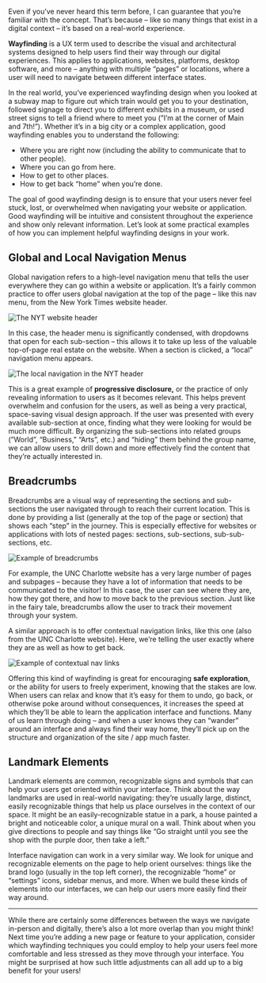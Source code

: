 Even if you’ve never heard this term before, I can guarantee that you’re familiar with the concept. That’s because – like so many things that exist in a digital context – it’s based on a real-world experience. 

**Wayfinding** is a UX term used to describe the visual and architectural systems designed to help users find their way through our digital experiences. This applies to applications, websites, platforms, desktop software, and more – anything with multiple “pages” or locations, where a user will need to navigate between different interface states. 

In the real world, you’ve experienced wayfinding design when you looked at a subway map to figure out which train would get you to your destination, followed signage to direct you to different exhibits in a museum, or used street signs to tell a friend where to meet you (”I’m at the corner of Main and 7th!”). Whether it’s in a big city or a complex application, good wayfinding enables you to understand the following: 

- Where you are right now (including the ability to communicate that to other people).
- Where you can go from here.
- How to get to other places.
- How to get back “home” when you’re done.

The goal of good wayfinding design is to ensure that your users never feel stuck, lost, or overwhelmed when navigating your website or application. Good wayfinding will be intuitive and consistent throughout the experience and show only relevant information. Let’s look at some practical examples of how you can implement helpful wayfinding designs in your work. 

## Global and Local Navigation Menus

Global navigation refers to a high-level navigation menu that tells the user everywhere they can go within a website or application. It’s a fairly common practice to offer users global navigation at the top of the page – like this nav menu, from the New York Times website header. 

![The NYT website header](https://d585tldpucybw.cloudfront.net/sfimages/default-source/blog-images/screenshot-2024-07-05-at-10-38-32-am.png?sfvrsn=f37f407b_2)

In this case, the header menu is significantly condensed, with dropdowns that open for each sub-section – this allows it to take up less of the valuable top-of-page real estate on the website. When a section is clicked, a “local” navigation menu appears. 

![The local navigation in the NYT header](https://d585tldpucybw.cloudfront.net/sfimages/default-source/blog-images/screenshot-2024-07-05-at-10-44-11-am.png?sfvrsn=7efc0025_2)

This is a great example of **progressive disclosure,** or the practice of only revealing information to users as it becomes relevant. This helps prevent overwhelm and confusion for the users, as well as being a very practical, space-saving visual design approach. If the user was presented with every available sub-section at once, finding what they were looking for would be much more difficult. By organizing the sub-sections into related groups (”World”, “Business,” “Arts”, etc.) and “hiding” them behind the group name, we can allow users to drill down and more effectively find the content that they’re actually interested in. 

## Breadcrumbs

Breadcrumbs are a visual way of representing the sections and sub-sections the user navigated through to reach their current location. This is done by providing a list (generally at the top of the page or section) that shows each “step” in the journey. This is especially effective for websites or applications with lots of nested pages: sections, sub-sections, sub-sub-sections, etc. 

![Example of breadcrumbs](https://d585tldpucybw.cloudfront.net/sfimages/default-source/blog-images/screenshot-2024-07-05-at-10-49-31-am.png?sfvrsn=5cb94d24_2)

For example, the UNC Charlotte website has a very large number of pages and subpages – because they have a lot of information that needs to be communicated to the visitor! In this case, the user can see where they are, how they got there, and how to move back to the previous section. Just like in the fairy tale, breadcrumbs allow the user to track their movement through your system. 

A similar approach is to offer contextual navigation links, like this one (also from the UNC Charlotte website). Here, we’re telling the user exactly where they are as well as how to get back. 

![Example of contextual nav links](https://d585tldpucybw.cloudfront.net/sfimages/default-source/blog-images/screenshot-2024-07-05-at-10-48-41-am.png?sfvrsn=2eacd511_2)

Offering this kind of wayfinding is great for encouraging **safe exploration**, or the ability for users to freely experiment, knowing that the stakes are low. When users can relax and know that it’s easy for them to undo, go back, or otherwise poke around without consequences, it increases the speed at which they’ll be able to learn the application interface and functions. Many of us learn through doing – and when a user knows they can “wander” around an interface and always find their way home, they’ll pick up on the structure and organization of the site / app much faster.  

## Landmark Elements

Landmark elements are common, recognizable signs and symbols that can help your users get oriented within your interface. Think about the way landmarks are used in real-world navigating: they’re usually large, distinct, easily recognizable things that help us place ourselves in the context of our space. It might be an easily-recognizable statue in a park, a house painted a bright and noticeable color, a unique mural on a wall. Think about when you give directions to people and say things like “Go straight until you see the shop with the purple door, then take a left.” 

Interface navigation can work in a very similar way. We look for unique and recognizable elements on the page to help orient ourselves: things like the brand logo (usually in the top left corner), the recognizable “home” or “settings” icons, sidebar menus, and more. When we build these kinds of elements into our interfaces, we can help our users more easily find their way around. 

---

While there are certainly some differences between the ways we navigate in-person and digitally, there’s also a lot more overlap than you might think! Next time you’re adding a new page or feature to your application, consider which wayfinding techniques you could employ to help your users feel more comfortable and less stressed as they move through your interface. You might be surprised at how such little adjustments can all add up to a big benefit for your users!